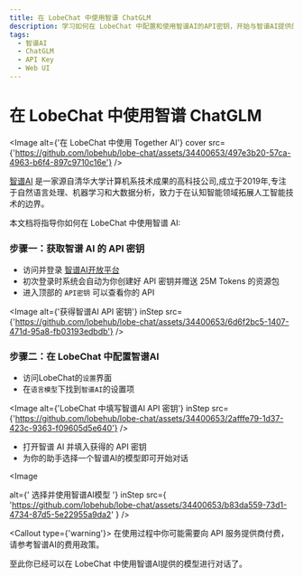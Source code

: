 ```yaml
---
title: 在 LobeChat 中使用智谱 ChatGLM
description: 学习如何在 LobeChat 中配置和使用智谱AI的API密钥，开始与智谱AI提供的模型进行对话。
tags:
  - 智谱AI
  - ChatGLM
  - API Key
  - Web UI
---
```


# 在 LobeChat 中使用智谱 ChatGLM

<Image
  alt={'在 LobeChat 中使用 Together AI'}
  cover
  src={'https://github.com/lobehub/lobe-chat/assets/34400653/497e3b20-57ca-4963-b6f4-897c9710c16e'}
/>

[智谱AI](https://www.zhipuai.cn/) 是一家源自清华大学计算机系技术成果的高科技公司,成立于2019年,专注于自然语言处理、机器学习和大数据分析，致力于在认知智能领域拓展人工智能技术的边界。

本文档将指导你如何在 LobeChat 中使用智谱 AI:

<Steps>

### 步骤一：获取智谱 AI 的 API 密钥

- 访问并登录 [智谱AI开放平台](https://open.bigmodel.cn/)
- 初次登录时系统会自动为你创建好 API 密钥并赠送 25M Tokens 的资源包
- 进入顶部的 `API密钥` 可以查看你的 API

<Image
  alt={'获得智谱AI API 密钥'}
  inStep
  src={'https://github.com/lobehub/lobe-chat/assets/34400653/6d6f2bc5-1407-471d-95a8-fb03193edbdb'}
/>

### 步骤二：在 LobeChat 中配置智谱AI

- 访问LobeChat的`设置`界面
- 在`语言模型`下找到`智谱AI`的设置项

<Image
  alt={'LobeChat 中填写智谱AI API 密钥'}
  inStep
  src={'https://github.com/lobehub/lobe-chat/assets/34400653/2afffe79-1d37-423c-9363-f09605d5e640'}
/>

- 打开智谱 AI 并填入获得的 API 密钥
- 为你的助手选择一个智谱AI的模型即可开始对话

<Image

alt={' 选择并使用智谱AI模型 '} inStep src={ 'https://github.com/lobehub/lobe-chat/assets/34400653/b83da559-73d1-4734-87d5-5e22955a9da2' } />

<Callout type={'warning'}>
  在使用过程中你可能需要向 API 服务提供商付费，请参考智谱AI的费用政策。
</Callout>

</Steps>

至此你已经可以在 LobeChat 中使用智谱AI提供的模型进行对话了。
